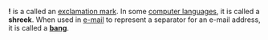 '''!''' is a called an [[exclamation mark]].  In some [[computer language]]s, it is called a '''shreek'''.  When used in [[e-mail]] to represent a separator for an e-mail address, it is called a '''[[bang]]'''.
